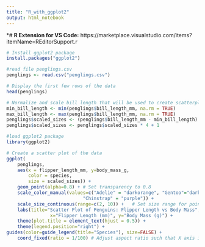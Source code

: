 ```yaml
---
title: "R_with_ggplot2"
output: html_notebook
---
```

*# **R Extension for VS Code:**
 https://marketplace.visualstudio.com/items?itemName=REditorSupport.r

```r
# Install ggplot2 package
install.packages("ggplot2")
```

```r
#read file penglings.csv
penglings <- read.csv("penglings.csv")

# Display the first few rows of the data
head(penglings)
```
```r
# Normalize and scale bill length that will be used to create scatterplots
min_bill_length <- min(penglings$bill_length_mm, na.rm = TRUE)
max_bill_length <- max(penglings$bill_length_mm, na.rm = TRUE)
penglings$scaled_sizes <- (penglings$bill_length_mm - min_bill_length) / (max_bill_length - min_bill_length)
penglings$scaled_sizes <- penglings$scaled_sizes * 4 + 1
```


```r
#load ggplot2 package
library(ggplot2)

# Create a scatter plot of the data
ggplot(
    penglings, 
    aes(x = flipper_length_mm, y=body_mass_g,
        color = species,
        size = scaled_sizes)) +
    geom_point(alpha=0.8) + # Set transparency to 0.8
    scale_color_manual(values=c("Adelie" = "darkorange", "Gentoo"="dark green", 
                            "Chinstrap" = "purple")) +
    scale_size_continuous(range=c(2, 10)) +   # Set size range for points 
    labs(title="Scatter Plot of Penguins: Flipper Length vs Body Mass",
                x="Flipper Length (mm)", y="Body Mass (g)") +
    theme(plot.title = element_text(hjust = 0.5)) +
    theme(legend.position="right") +
guides(color=guide_legend(title="Species"), size=FALSE) +
    coord_fixed(ratio = 1/100) # Adjust aspect ratio such that X axis is 100 times the Y axis
```
